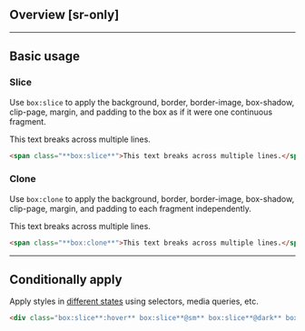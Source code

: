 ## Overview [sr-only]
<Overview/>

---

## Basic usage
### Slice
Use `box:slice` to apply the background, border, border-image, box-shadow, clip-page, margin, and padding to the box as if it were one continuous fragment.
<Demo>
    <div className="w:150">
        <span className="box:slice r:10 p:10 bg:indigo fg:white t:20">This text breaks across multiple lines.</span>
    </div>
</Demo>
```html
<span class="**box:slice**">This text breaks across multiple lines.</span>
```

### Clone
Use `box:clone` to apply the background, border, border-image, box-shadow, clip-page, margin, and padding to each fragment independently.
<Demo>
    <div className="w:150">
        <span className="box:clone r:10 p:10 bg:indigo fg:white t:20">This text breaks across multiple lines.</span>
    </div>
</Demo>
```html
<span class="**box:clone**">This text breaks across multiple lines.</span>
```
---

## Conditionally apply
Apply styles in [different states](/docs/states-and-queries) using selectors, media queries, etc.
```html
<div class="box:slice**:hover** box:slice**@sm** box:slice**@dark** box:slice**@print**">…</div>
```

